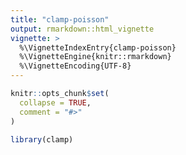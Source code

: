 ```yaml
---
title: "clamp-poisson"
output: rmarkdown::html_vignette
vignette: >
  %\VignetteIndexEntry{clamp-poisson}
  %\VignetteEngine{knitr::rmarkdown}
  %\VignetteEncoding{UTF-8}
---
```


```r
knitr::opts_chunk$set(
  collapse = TRUE,
  comment = "#>"
)
```

```r
library(clamp)
```
